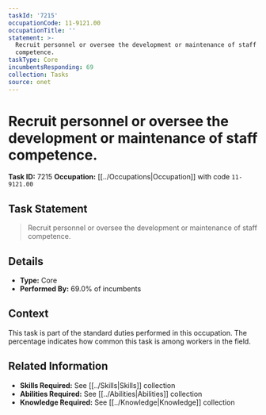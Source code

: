 ```yaml
---
taskId: '7215'
occupationCode: 11-9121.00
occupationTitle: ''
statement: >-
  Recruit personnel or oversee the development or maintenance of staff
  competence.
taskType: Core
incumbentsResponding: 69
collection: Tasks
source: onet
---
```

# Recruit personnel or oversee the development or maintenance of staff competence.

**Task ID:** 7215
**Occupation:** [[../Occupations|Occupation]] with code `11-9121.00`

## Task Statement

> Recruit personnel or oversee the development or maintenance of staff competence.

## Details

- **Type:** Core
- **Performed By:** 69.0% of incumbents

## Context

This task is part of the standard duties performed in this occupation. The percentage indicates how common this task is among workers in the field.

## Related Information

- **Skills Required:** See [[../Skills|Skills]] collection
- **Abilities Required:** See [[../Abilities|Abilities]] collection
- **Knowledge Required:** See [[../Knowledge|Knowledge]] collection
